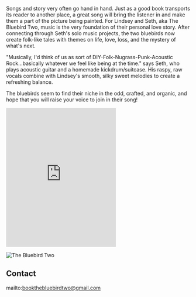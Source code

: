 <Banner />

<Container>
<p>Songs and story very often go hand in hand. Just as a good book transports its reader to another place, a great song will bring the listener in and make them a part of the picture being painted. For Lindsey and Seth, aka The Bluebird Two, music is the very foundation of their personal love story. After connecting through Seth's solo music projects, the two bluebirds now create folk-like tales with themes on life, love, loss, and the mystery of what's next.</p>
<p>"Musically, I'd think of us as sort of DIY-Folk-Nugrass-Punk-Acoustic Rock...basically whatever we feel like being at the time." says Seth, who plays acoustic guitar and a homemade kickdrum/suitcase. His raspy, raw vocals combine with Lindsey's smooth, silky sweet melodies to create a refreshing balance.</p>
<p>The bluebirds seem to find their niche in the odd, crafted, and organic, and hope that you will raise your voice to join in their song!</p>


   <iframe src="https://open.spotify.com/embed/track/2MqQM7yEcev2Goa6YSGch6" width="300" height="380" frameborder="0" allowtransparency="true" allow="encrypted-media"></iframe>

![The Bluebird Two](https://raw.githubusercontent.com/TBT2017/starter-musician-theme/master/content/images/BluebirdTwoLogo.png)

<Releases releases={props.releases} />

<Shows shows={props.shows} />

## Contact

<!--
  The `id="contact"` attribute below is for creating internal anchor link.
  You can remove/change it, but make sure you edit the corresponding link
  in src/gatsby-theme-musician/config/navigation.yml
  See: https://learn.freecodecamp.org/responsive-web-design/basic-html-and-html5/link-to-internal-sections-of-a-page-with-anchor-elements/
-->

<div id="contact" className="text-center">

mailto:bookthebluebirdtwo@gmail.com

</div>

</Container>
